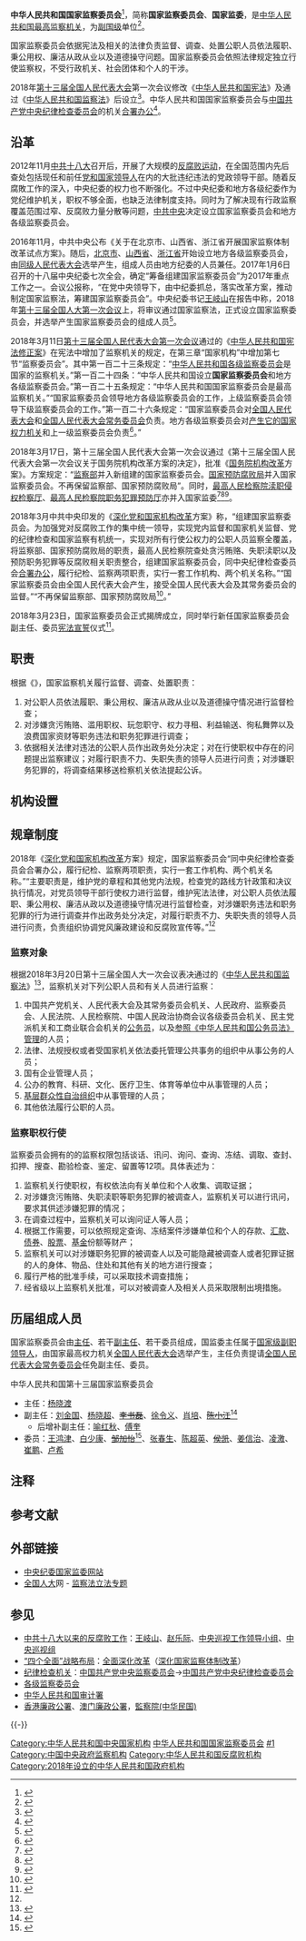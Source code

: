 {{About|中华人民共和国的最高监察机关|中华人民共和国的监察机关|中华人民共和国各级监察委员会}}
{{Infobox PRCG
|机构名称 = 中华人民共和国国家监察委员会
|中共合署办公 = [[中国共产党中央纪律检查委员会|中国共产党中央纪律检查委员会]]
|标志1 = National Emblem of the People's Republic of China (2).svg
|标志1说明 = 
|人员名称 = 组成人员
|人员链接 =
|职位1 = [[中华人民共和国国家监察委员会主任|主任]]
|人员1 = [[杨晓渡|杨晓渡]] {{Small|总监察官}}<br>{{Small|（中共中央政治局委员、中央书记处书记兼，兼中央纪委排名第一的副书记）}}
|职位2 = 副主任
|人员2 = [[刘金国|刘金国]] {{Small|一级副总监察官}}<br>[[杨晓超|杨晓超]] {{Small|一级副总监察官}}<br>[[徐令义|徐令义]] {{Small|一级副总监察官}}<br>[[肖培|肖　培]] {{Small|一级副总监察官}}<br>[[喻红秋|喻红秋]] {{Small|一级副总监察官}}<br>[[傅奎_(1962年)|傅　奎]]
|人数2 = 6
|职位3 = 委员
|人员3 = [[王鸿津|王鸿津]]、{{wrap}}[[白少康|白少康]]、{{wrap}}[[张春生_(1964年)|张春生]]、{{wrap}}[[陈超英|陈超英]]、{{wrap}}[[姜信治|姜信治]]、{{wrap}}[[凌激|凌　激]]、{{wrap}}[[崔鹏_(1964年)|崔　鹏]]、{{wrap}}[[卢希|卢　希]]
|人数3 = 8
|上级机构 = [[全国人民代表大会|全国人民代表大会]]{{Small|（及其[[全国人民代表大会常务委员会|常务委员会]]）}}
|机构类型 = 最高国家监察机关
|行政级别 = 副国级
|授权法源 = [[中华人民共和国宪法_(1982年)|中华人民共和国宪法]]<br />[[中华人民共和国监察法|中华人民共和国监察法]]
|成立时间 = 2018年3月23日
|被接替者 = [[中华人民共和国监察部|中华人民共和国监察部]]、[[国家预防腐败局|国家预防腐败局]]<br />[[中华人民共和国最高人民检察院|中华人民共和国最高人民检察院]][[中华人民共和国最高人民检察院反贪污贿赂总局|反贪污贿赂总局]]、渎职侵权检察厅、职务犯罪预防厅
|场所1 = 中央纪委国家监委办公大楼
|地址1 = [[北京市|北京市]][[西城区|西城区]][[平安里西大街|平安里西大街]]41号
|邮编2 = 100053
|电话2 = {{tel|86|10|12388}}
|场所2 = 中央纪委国家监委信访室
|地址2 = '''接待室'''：[[北京市|北京市]][[西城区|西城区]][[永定门内西街|永定门内西街]]甲2号（原监察部大楼）
|邮址2 = [[北京市|北京市]][[西城区|西城区]][[广安门南街|广安门南街]]甲2号
|官网2 = {{URL|http://www.12388.gov.cn|中央纪委国家监委举报网站}}
|官网 = [[中央纪委国家监委网站|中央纪委国家监委网站]]：{{Official|http://www.ccdi.gov.cn|www.ccdi.gov.cn}}
|A = [[File:Flag_of_the_Chinese_Communist_Party.svg|25px]] [[中国共产党|中国共产党]]
|a = [[中国共产党中央纪律检查委员会|中央纪律检查委员会]]
|image1 = 41 Ping'anli West St (20151231140630).jpg
|caption1 = 中央纪委及国家监委所在地
}}
{{中华人民共和国政治}}

'''中华人民共和国国家监察委员会'''<ref>{{citation|title=《中华人民共和国共和国宪法》|quote=中华人民共和国设立'''国家监察委员会'''和地方各级监察委员会。第一百二十五条　'''中华人民共和国国家监察委员会'''是最高监察机关。'''国家监察委员会'''领导地方各级监察委员会的工作，上级监察委员会领导下级监察委员会的工作。|section=第一百二十四条}}</ref>，简称'''国家监察委员会'''、'''国家监委'''，是[[中华人民共和国|中华人民共和国]][[中华人民共和国最高监察机关|最高监察机关]]，为[[国家级副职|副国级]]单位<ref>{{cite web|title=两会速递：监察委主任规格高 杨晓渡获提名|url=http://news.dwnews.com/china/news/2018-03-17/60046523.html|accessdate=2018-03-18|date=2018-03-17|publisher=多维新闻网|archiveurl=https://web.archive.org/web/20180318120627/http://news.dwnews.com/china/news/2018-03-17/60046523.html|archivedate=2018-03-18|dead-url=no}}</ref>。

国家监察委员会依据宪法及相关的法律负责监督、调查、处置公职人员依法履职、秉公用权、廉洁从政从业以及道德操守问题。国家监察委员会依照法律规定独立行使监察权，不受行政机关、社会团体和个人的干涉。

2018年[[第十三届全国人民代表大会|第十三届全国人民代表大会]]第一次会议修改《[[中华人民共和国宪法|中华人民共和国宪法]]》及通过《[[中华人民共和国监察法|中华人民共和国监察法]]》后设立<ref>{{cite news|url=http://www.zaobao.com/news/advance/story20161110-688631|title=中国或于2018年设立国家监察委员会|date=2016-11-10|newspaper=[[联合早报|联合早报]]|accessdate=2018-12-17}}</ref>。中华人民共和国国家监察委员会与[[中国共产党中央纪律检查委员会|中国共产党中央纪律检查委员会]]的机关[[合署办公|合署办公]]<ref>{{cite web|title=为什么中央纪委与国家监察委员会要合署办公？|url=http://www.ccdi.gov.cn/special/zmsjd/zm19da_zm19da/201802/t20180202_163176.html|accessdate=2018-03-18|date=2018-02-02|publisher=[[中央纪委国家监委网站|中央纪委监察部网站]]|archiveurl=https://web.archive.org/web/20201104153304/http://www.ccdi.gov.cn/special/zmsjd/zm19da_zm19da/201802/t20180202_163176.html|archivedate=2020-11-04|dead-url=no}}</ref>。

== 沿革 ==
{{See also|中共十八大以来的反腐败工作|深化党和国家机构改革|中央深化国家监察体制改革试点工作领导小组}}

2012年11月[[中国共产党第十八次全国代表大会|中共十八大]]召开后，开展了大规模的[[中共十八大以来的反腐败工作|反腐败运动]]，在全国范围内先后查处包括现任和前任[[党和国家领导人|党和国家领导人]]在内的大批违纪违法的党政领导干部。随着反腐敗工作的深入，中央纪委的权力也不断强化。不过中央纪委和地方各级纪委作为党纪维护机关，职权不够全面，也缺乏法律制度支持。同时为了解决现有行政监察覆盖范围过窄、反腐败力量分散等问题，[[中国共产党第十八届中央委员会|中共中央]]决定设立国家监察委员会和地方各级监察委员会。

2016年11月，中共中央公布《关于在北京市、山西省、浙江省开展国家监察体制改革试点方案》。随后，[[北京市|北京市]]、[[山西省|山西省]]、[[浙江省|浙江省]]开始设立地方各级监察委员会，由[[地方各级人民代表大会|同级人民代表大会]]选举产生，组成人员由地方纪委的人员兼任。2017年1月6日召开的十八届中央纪委七次全会，确定“筹备组建国家监察委员会”为2017年重点工作之一。会议公报称，“在党中央领导下，由中纪委抓总，落实改革方案，推动制定国家监察法，筹建国家监察委员会”。中央纪委书记[[王岐山|王岐山]]在报告中称，2018年[[第十三届全国人民代表大会#第一次会议|第十三届全国人大第一次会议]]上，将审议通过国家监察法，正式设立国家监察委员会，并选举产生国家监察委员会的组成人员<ref>{{cite news|url=http://news.xinhuanet.com/2017-01/20/c_1120348322.htm|title=国家监察委明确组建时间表 前期筹备明年3月前基本到位|date=2017-01-20|work=[[新华网|新华网]]|accessdate=2017-03-04|deadurl=no|archiveurl=https://web.archive.org/web/20170306034601/http://news.xinhuanet.com/2017-01/20/c_1120348322.htm|archivedate=2017-03-06}}</ref>。

2018年3月11日[[第十三届全国人民代表大会第一次会议|第十三届全国人民代表大会第一次会议]]通过的《[[中华人民共和国宪法修正案_(2018年)|中华人民共和国宪法修正案]]》在宪法中增加了监察机关的规定，在第三章“国家机构”中增加第七节“监察委员会”。其中第一百二十三条规定：“[[中华人民共和国各级监察委员会|中华人民共和国各级监察委员会]]是国家的监察机关。”第一百二十四条：“中华人民共和国设立'''国家监察委员会'''和地方各级监察委员会。”第一百二十五条规定：“中华人民共和国国家监察委员会是最高监察机关。”“国家监察委员会领导地方各级监察委员会的工作，上级监察委员会领导下级监察委员会的工作。”第一百二十六条规定：“国家监察委员会对[[全国人民代表大会|全国人民代表大会]]和[[全国人民代表大会常务委员会|全国人民代表大会常务委员会]]负责。地方各级监察委员会对[[地方各级人民代表大会|产生它的国家权力机关]]和上一级监察委员会负责<ref>{{cite web|title=中华人民共和国宪法修正案|url=http://npc.people.com.cn/n1/2018/0315/c14576-29869384.html|accessdate=2018-03-23|date=2018-03-15|publisher=人大新闻网|archiveurl=https://web.archive.org/web/20201104094736/http://npc.people.com.cn/n1/2018/0315/c14576-29869384.html|archivedate=2020-11-04|dead-url=no}}</ref>。”

2018年3月17日，第十三届全国人民代表大会第一次会议通过《第十三届全国人民代表大会第一次会议关于国务院机构改革方案的决定》，批准《[[国务院机构改革|国务院机构改革]]方案》。方案规定：“[[中华人民共和国监察部|监察部]]并入新组建的国家监察委员会。[[国家预防腐败局|国家预防腐败局]]并入国家监察委员会。不再保留监察部、国家预防腐败局”。同时，[[最高人民检察院渎职侵权检察厅|最高人民检察院渎职侵权检察厅]]、[[最高人民检察院职务犯罪预防厅|最高人民检察院职务犯罪预防厅]]亦并入国家监委<ref>{{cite web|title=关于国务院机构改革方案的说明——2018年3月13日在第十三届全国人民代表大会第一次会议上|url=http://www.npc.gov.cn/npc/dbdhhy/13_1/2018-03/14/content_2048552.htm|accessdate=2018-03-23|author=[[王勇_(1955年12月)|王勇]]|date=2018-03-13|publisher=中国人大网|archiveurl=https://web.archive.org/web/20180609103422/http://www.npc.gov.cn/npc/dbdhhy/13_1/2018-03/14/content_2048552.htm|archivedate=2018-06-09|dead-url=yes}}</ref><ref>{{cite web|title=第十三届全国人民代表大会第一次会议关于国务院机构改革方案的决定|url=http://www.npc.gov.cn/npc/xinwen/2018-03/17/content_2049996.htm|accessdate=2018-03-23|date=2018-03-17|publisher=中国人大网|archiveurl=https://web.archive.org/web/20180318120500/http://www.npc.gov.cn/npc/xinwen/2018-03/17/content_2049996.htm|archivedate=2018-03-18|dead-url=yes}}</ref><ref>{{cite web|title=国务院机构改革方案|url=http://www.npc.gov.cn/npc/xinwen/2018-03/18/content_2050371.htm|accessdate=2018-03-23|date=2018-03-17|publisher=中国人大网|archiveurl=https://web.archive.org/web/20180318120458/http://www.npc.gov.cn/npc/xinwen/2018-03/18/content_2050371.htm|archivedate=2018-03-18|dead-url=yes}}</ref>。

2018年3月中共中央印发的《[[深化党和国家机构改革|深化党和国家机构改革]]方案》称，“组建国家监察委员会。为加强党对反腐败工作的集中统一领导，实现党内监督和国家机关监督、党的纪律检查和国家监察有机统一，实现对所有行使公权力的公职人员监察全覆盖，将监察部、国家预防腐败局的职责，最高人民检察院查处贪污贿赂、失职渎职以及预防职务犯罪等反腐败相关职责整合，组建国家监察委员会，同中央纪律检查委员会[[合署办公|合署办公]]，履行纪检、监察两项职责，实行一套工作机构、两个机关名称。”“国家监察委员会由全国人民代表大会产生，接受全国人民代表大会及其常务委员会的监督。”“不再保留监察部、国家预防腐败局<ref name="fangan">{{cite web|title=中共中央印发《深化党和国家机构改革方案》|url=http://www.xinhuanet.com/2018-03/21/c_1122570517.htm|accessdate=2018-03-23|date=2018-03-21|publisher=新华网|archiveurl=https://web.archive.org/web/20200530162114/http://www.xinhuanet.com/2018-03/21/c_1122570517.htm|archivedate=2020-05-30|dead-url=yes}}</ref>。”

2018年3月23日，国家监察委员会正式揭牌成立，同时举行新任国家监察委员会副主任、委员[[中华人民共和国宪法宣誓制度|宪法宣誓]]仪式<ref>{{cite web|title=中华人民共和国国家监察委员会举行揭牌和宪法宣誓仪式 赵乐际出席并在机关干部大会上讲话|url=http://www.xinhuanet.com/politics/2018-03/23/c_1122582879.htm|accessdate=2018-03-24|date=2018-03-23|publisher=新华网|archiveurl=https://web.archive.org/web/20201104130421/http://www.xinhuanet.com/politics/2018-03/23/c_1122582879.htm|archivedate=2020-11-04|dead-url=no}}</ref>。

== 职责 ==
根据《{{s|中华人民共和国监察法}}》，国家监察机关履行监督、调查、处置职责：
# 对公职人员依法履职、秉公用权、廉洁从政从业以及道德操守情况进行监督检查；
# 对涉嫌贪污贿赂、滥用职权、玩忽职守、权力寻租、利益输送、徇私舞弊以及浪费国家资财等职务违法和职务犯罪进行调查；
# 依据相关法律对违法的公职人员作出政务处分决定；对在行使职权中存在的问题提出监察建议；对履行职责不力、失职失责的领导人员进行问责；对涉嫌职务犯罪的，将调查结果移送检察机关依法提起公诉。

== 机构设置 ==
{{:中国共产党中央纪律检查委员会}}
<!-- 致编者：如需修改本章节内容，请至[[中国共产党中央纪律检查委员会|中国共产党中央纪律检查委员会]]条目对应章节修改-->
== 规章制度 ==
2018年《[[深化党和国家机构改革|深化党和国家机构改革]]方案》规定，国家监察委员会“同中央纪律检查委员会合署办公，履行纪检、监察两项职责，实行一套工作机构、两个机关名称。”“主要职责是，维护党的章程和其他党内法规，检查党的路线方针政策和决议执行情况，对党员领导干部行使权力进行监督，维护宪法法律，对公职人员依法履职、秉公用权、廉洁从政以及道德操守情况进行监督检查，对涉嫌职务违法和职务犯罪的行为进行调查并作出政务处分决定，对履行职责不力、失职失责的领导人员进行问责，负责组织协调党风廉政建设和反腐败宣传等。”<ref name="fangan" />

=== 监察对象 ===
根据2018年3月20日第十三届全国人大一次会议表决通过的《[[中华人民共和国监察法|中华人民共和国监察法]]》<ref>{{cite web|url=http://www.npc.gov.cn/npc/xinwen/2018-03/21/content_2052362.htm|title=中华人民共和国监察法|accessdate=2018-04-26|date=2018-03-21|publisher=中国人大网|archiveurl=https://web.archive.org/web/20180427005013/http://www.npc.gov.cn/npc/xinwen/2018-03/21/content_2052362.htm|archivedate=2018-04-27|dead-url=yes}}</ref>，监察机关对下列公职人员和有关人员进行监察：
# 中国共产党机关、人民代表大会及其常务委员会机关、人民政府、监察委员会、人民法院、人民检察院、中国人民政治协商会议各级委员会机关、民主党派机关和工商业联合会机关的[[中华人民共和国公务员|公务员]]，以及[[参照公务员法管理机关（单位）|参照《中华人民共和国公务员法》管理]]的人员；
# 法律、法规授权或者受国家机关依法委托管理公共事务的组织中从事公务的人员；
# 国有企业管理人员；
# 公办的教育、科研、文化、医疗卫生、体育等单位中从事管理的人员；
#[[基层群众自治制度|基层群众性自治组织]]中从事管理的人员；
# 其他依法履行公职的人员。

=== 监察职权行使 ===
监察委员会拥有的的监察权限包括谈话、讯问、询问、查询、冻结、调取、查封、扣押、搜查、勘验检查、鉴定、留置等12项。具体表述为：
# 监察机关行使职权，有权依法向有关单位和个人收集、调取证据；
# 对涉嫌贪污贿赂、失职渎职等职务犯罪的被调查人，监察机关可以进行讯问，要求其供述涉嫌犯罪的情况；
# 在调查过程中，监察机关可以询问证人等人员；
# 根据工作需要，可以依照规定查询、冻结案件涉嫌单位和个人的存款、[[匯款|汇款]]、[[债券|债券]]、[[股票|股票]]、[[基金|基金]]份额等财产；
# 监察机关可以对涉嫌职务犯罪的被调查人以及可能隐藏被调查人或者犯罪证据的人的身体、物品、住处和其他有关的地方进行搜查；
# 履行严格的批准手续，可以采取技术调查措施；
# 经省级以上监察机关批准，可以对被调查人及相关人员采取限制出境措施。

== 历届组成人员 ==
{{Details|中华人民共和国国家监察委员会主任|中华人民共和国国家监察委员会副主任}}

国家监察委员会由[[中华人民共和国国家监察委员会主任|主任]]、若干[[中华人民共和国国家监察委员会主任|副主任]]、若干委员组成，国监委主任属于[[国家级副职|国家级副职]][[党和国家领导人|领导人]]，由国家最高权力机关[[全国人民代表大会|全国人民代表大会]]选举产生，主任负责提请[[全国人民代表大会常务委员会|全国人民代表大会常务委员会]]任免副主任、委员。

; 中华人民共和国第十三届国家监察委员会
* 主任：[[杨晓渡|杨晓渡]]
* 副主任：[[刘金国|刘金国]]、[[杨晓超|杨晓超]]、<s>[[李书磊|李书磊]]</s>、[[徐令义|徐令义]]、[[肖培|肖培]]、<s>[[陈小江|陈小江]]</s><ref>{{cite web|title=全国人民代表大会常务委员会任命名单|url=http://www.npc.gov.cn/npc/c30834/202012/c97d39be2cfb42fa954e8cdd35051c7a.shtml|accessdate=2020-12-26|date=2020-12-26|publisher=中国人大网|archive-date=2021-01-18|archive-url=https://web.archive.org/web/20210118053613/http://www.npc.gov.cn/npc/c30834/202012/c97d39be2cfb42fa954e8cdd35051c7a.shtml}}</ref>
** 后增补副主任：[[喻红秋|喻红秋]]、[[傅奎_(1962年)|傅奎]]
* 委员：[[王鸿津|王鸿津]]、[[白少康|白少康]]、<s>[[邹加怡|邹加怡]]</s><ref>{{cite web|title=十三届全国人大常委会第三次会议在京闭幕|url=http://www.npc.gov.cn/npc/xinwen/2018-06/22/content_2056634.htm|accessdate=2018-06-24|date=2018-06-22|work=中国人大网|archiveurl=https://web.archive.org/web/20180624063950/http://www.npc.gov.cn/npc/xinwen/2018-06/22/content_2056634.htm|archivedate=2018-06-24|dead-url=yes}}</ref>、[[张春生_(1964年)|张春生]]、[[陈超英|陈超英]]、<s>[[侯凯|侯凯]]</s>、[[姜信治|姜信治]]、[[凌激|凌激]]、[[崔鹏_(1964年)|崔鹏]]、[[卢希|卢希]]

== 注释 ==
{{NoteFoot}}

== 参考文献 ==
{{Reflist|30em}}

== 外部链接 ==
* [http://www.ccdi.gov.cn 中央纪委国家监委网站]{{Wayback|url=http://www.ccdi.gov.cn/ |date=20140208005433 }}
* [[全国人民代表大会|全国人大]]网 - [https://web.archive.org/web/20180316023450/http://www.npc.gov.cn/npc/lfzt/rlyw/node_33561.htm 监察法立法专题]

== 参见 ==
{{Portal|中华人民共和国|政治|法律|警察與執法}}
* [[中共十八大以来的反腐败工作|中共十八大以来的反腐败工作]]：[[王岐山|王岐山]]、[[赵乐际|赵乐际]]、[[中央巡视工作领导小组|中央巡视工作领导小组]]、[[中央巡视组|中央巡视组]]
* [[“四个全面”战略布局|“四个全面”战略布局]]：[[中共中央关于全面深化改革若干重大问题的决定|全面深化改革]]（[[中央深化国家监察体制改革试点工作领导小组|深化国家监察体制改革]]）
* [[中国共产党纪律检查机关|纪律检查机关]]：[[中国共产党中央监察委员会|中国共产党中央监察委员会]]→[[中国共产党中央纪律检查委员会|中国共产党中央纪律检查委员会]]
* [[中华人民共和国各级监察委员会|各级监察委员会]]
* [[中华人民共和国审计署|中华人民共和国审计署]]
*[[廉政公署_(香港)|香港廉政公署]]、[[廉政公署_(澳門)|澳门廉政公署]]，[[監察院|監察院(中华民国)]]

{{-}}
{{s-start}}
{{s-off|[[中华人民共和国监察机关|中华人民共和国监察机关]]}}
{{s-before|（[[中华人民共和国监察部|中华人民共和国监察部]]）}}
{{s-title|最高国家监察机关|2018年3月17日至今}}
{{s-inc|rows=4}}
{{s-before|[[中华人民共和国最高人民检察院反贪污贿赂总局|中华人民共和国最高人民检察院反贪污贿赂总局]]}}
{{s-title|国家职务犯罪侦查部门|2018年3月17日至今}}
{{s-before|[[中华人民共和国最高人民检察院|中华人民共和国最高人民检察院]]}}
{{s-title|国家失职渎职侵权案件侦查部门|2018年3月17日至今}}
{{s-before|[[国家预防腐败局|国家预防腐败局]]<br />[[中华人民共和国最高人民检察院|中华人民共和国最高人民检察院]]}}
{{s-title|国家预防腐败部门|2018年3月17日至今}}
{{s-end}}

{{党和国家机构}}
{{中华人民共和国国家机构}}
{{党和国家领导人|nocat}}
{{中华人民共和国廉政}}
{{中共十九大以来的反腐败工作|2}}

[[Category:中华人民共和国中央国家机构|Category:中华人民共和国中央国家机构]]
[[Category:中华人民共和国国家监察委员会|]]
[[Category:中华人民共和国监察机关|#1]]
[[Category:中国中央政府监察机构|Category:中国中央政府监察机构]]
[[Category:中华人民共和国反腐败机构|Category:中华人民共和国反腐败机构]]
[[Category:2018年设立的中华人民共和国政府机构|Category:2018年设立的中华人民共和国政府机构]]